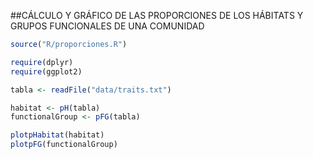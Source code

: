 ##CÁLCULO Y GRÁFICO DE LAS PROPORCIONES DE LOS HÁBITATS Y GRUPOS FUNCIONALES DE UNA COMUNIDAD

```r
source("R/proporciones.R")

require(dplyr)
require(ggplot2)

tabla <- readFile("data/traits.txt")

habitat <- pH(tabla)
functionalGroup <- pFG(tabla)

plotpHabitat(habitat)
plotpFG(functionalGroup)

```
